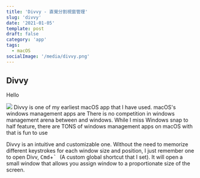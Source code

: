```yaml
---
title: 'Divvy - 直覺分割視窗管理'
slug: 'divvy'
date: '2021-01-05'
template: post
draft: false
category: 'app'
tags:
  - macOS
socialImage: '/media/divvy.png'
---
```



## Divvy

<Alert status="info" variant="left-accent" as="blockquote" rounded="4px">
  Hello
</Alert>

![](/media/divvy-screenshot.jpg)
Divvy is one of my earliest macOS app that I have used. macOS's windows management apps are There is no competition in windows management arena between and windows. While I miss Windows snap to half feature, there are TONS of windows management apps on macOS with that is fun to use

Divvy is an intuitive and customizable one. Without the need to memorize different keystrokes for each window size and position, I just remember one to open Divv, <kbd>Cmd</kbd>+<kbd>` </kbd>(A custom global shortcut that I set). It will open a small window that allows you assign window to a proportionate size of the screen.

<AppCard
  title="Divvy"
  description="test"
  label="$13.99 with free trial"
  link="https://mizage.com/divvy/"
  image="/media/divvy.png"
/>

<!-- Download: https://mizage.com/divvy/ ($13.99 with free trial) -->
